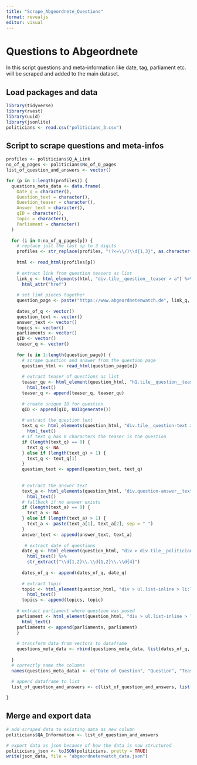 ```yaml
---
title: "Scrape_Abgeordnete_Questions"
format: revealjs
editor: visual
---
```


# Questions to Abgeordnete

In this script questions and meta-information like date, tag, parliament etc. will be scraped and added to the main dataset.

## Load packages and data

```r
library(tidyverse)
library(rvest)
library(uuid)
library(jsonlite)
politicians <- read.csv("politicians_3.csv")
```

## Script to scrape questions and meta-infos

```r

profiles <- politicians$Q_A_Link
no_of_q_pages <- politicians$No_of_Q_pages
list_of_question_and_answers <- vector() 

for (p in 1:length(profiles)) {
  questions_meta_data <- data.frame(
    Date_q = character(),
    Question_text = character(),
    Question_teaser = character(),
    Answer_text = character(),
    qID = character(),
    Topic = character(),
    Parliament = character()
  )
  
  for (i in 0:no_of_q_pages[p]) {
    # replace just the last up to 3 digits
    profiles <- str_replace(profiles, "(?<=\\/)\\d{1,3}", as.character(i))
    
    html <- read_html(profiles[p])
    
    # extract link from question teasers as list
    link_q <- html_elements(html, "div.tile__question__teaser > a") %>%
      html_attr("href")
    
    # set link pieces together
    question_page <- paste("https://www.abgeordnetenwatch.de", link_q, sep = "")
    
    dates_of_q <- vector()
    question_text <- vector()
    answer_text <- vector()
    topics <- vector()
    parliaments <- vector()
    qID <- vector()
    teaser_q <- vector()
    
    for (e in 1:length(question_page)) {
      # scrape question and answer from the question page
      question_html <- read_html(question_page[e])
      
      # extract teaser of questions as list
      teaser_qu <- html_element(question_html, "h1.tile__question__teaser") %>%
        html_text()
      teaser_q <- append(teaser_q, teaser_qu)
      
      # create unique ID for question
      qID <- append(qID, UUIDgenerate())
      
      # extract the question text
      text_q <- html_elements(question_html, "div.tile__question-text > div") %>%
        html_text()
      # if text_q has 0 characters the teaser is the question
      if (length(text_q) == 0) {
        text_q <- NA
      } else if (length(text_q) > 1) {
        text_q <- text_q[1]
      }
      question_text <- append(question_text, text_q)
    
      
      # extract the answer text
      text_a <- html_elements(question_html, "div.question-answer__text > div") %>%
        html_text()
      # fallback if no answer exists
      if (length(text_a) == 0) {
        text_a <- NA
      } else if (length(text_a) > 1) {
        text_a <- paste(text_a[1], text_a[2], sep = " ")
      }
      answer_text <- append(answer_text, text_a)
    
       # extract date of questions
      date_q <- html_element(question_html, "div > div.tile__politician__info > span.tile__politician__label") %>%
        html_text() %>%
        str_extract("\\d{1,2}\\.\\d{1,2}\\.\\d{4}")
      
      dates_of_q <- append(dates_of_q, date_q)
      
      # extract topic 
      topic <- html_element(question_html, "div > ul.list-inline > li:last-child > a") %>%
        html_text()
      topics <- append(topics, topic)
    
    # extract parliament where question was posed
    parliament <- html_element(question_html, "div > ul.list-inline > li:first-child > a") %>%
      html_text()
    parliaments <- append(parliaments, parliament)
    }
    
    # transform data from vectors to dataframe
    questions_meta_data <- rbind(questions_meta_data, list(dates_of_q, question_text, teaser_q, answer_text, qID, topics, parliaments))
  
  }
  # correctly name the columns
  names(questions_meta_data) <- c("Date of Question", "Question", "Teaser of Question", "Answer", "Question ID", "Topic", "Parliament")
  
  # append dataframe to list
  list_of_question_and_answers <- c(list_of_question_and_answers, list(questions_meta_data))

}
```

## Merge and export data

```r

# add scraped data to existing data as new column
politicians$QA_Information <- list_of_question_and_answers

# export data as json because of how the data is now structured
politicians_json <- toJSON(politicians, pretty = TRUE)
write(json_data, file = "abgeordnetenwatch_data.json")
```
